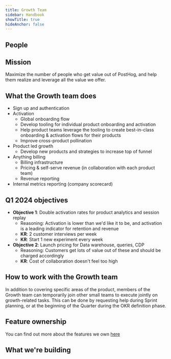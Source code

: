 ```yaml
---
title: Growth Team
sidebar: Handbook
showTitle: true
hideAnchor: false
---
```


<TeamUpdate />

## People

<TeamMembers />

## Mission

Maximize the number of people who get value out of PostHog, and help them realize and leverage all the value we offer.

## What the Growth team does
 
- Sign up and authentication
- Activation
  - Global onboarding flow
  - Develop tooling for individual product onboarding and activation
  - Help product teams leverage the tooling to create best-in-class onboarding & activation flows for their products
  - Improve cross-product pollination
- Product led growth
  - Develop new products and strategies to increase top of funnel
- Anything billing
  - Billing infrastructure
  - Pricing & self-serve revenue (in collaboration with each product team)
  - Revenue reporting
- Internal metrics reporting (company scorecard)


## Q1 2024 objectives

- **Objective 1**: Double activation rates for product analytics and session replay
  - Reasoning: Activation is lower than we'd like it to be, and activation is a leading indicator for retention and revenue
  - **KR**: 2 customer interviews per week
  - **KR**: Start 1 new experiment every week
- **Objective 2**: Launch pricing for Data warehouse, queries, CDP
  - Reasoning: Customers get lots of value out of these and should be charged accordingly
  - **KR**: Cost of collaboration doesn't feel too high

## How to work with the Growth team

In addition to covering specific areas of the product, members of the Growth team can temporarily join other small teams to execute jointly on growth-related tasks.
This can be done by requesting help during Sprint planning, or at the beginning of the Quarter during the OKR definition phase.

## Feature ownership
You can find out more about the features we own [here](/handbook/engineering/feature-ownership)

## What we're building

<TeamRoadmap />
